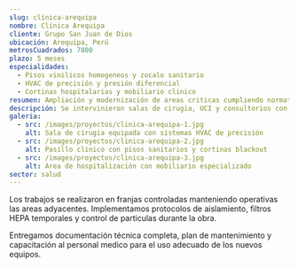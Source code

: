 ```yaml
---
slug: clínica-arequipa
nombre: Clínica Arequipa
cliente: Grupo San Juan de Dios
ubicación: Arequipa, Perú
metrosCuadrados: 7800
plazo: 5 meses
especialidades:
  - Pisos vinilicos homogeneos y zocalo sanitario
  - HVAC de precisión y presión diferencial
  - Cortinas hospitalarias y mobiliario clinico
resumen: Ampliación y modernización de areas criticas cumpliendo normativas sanitarias y de bioseguridad.
descripción: Se intervinieron salas de cirugia, UCI y consultorios con acabados sanitarios, climatización controlada y mobiliario especializado.
galeria:
  - src: /images/proyectos/clinica-arequipa-1.jpg
    alt: Sala de cirugia equipada con sistemas HVAC de precisión
  - src: /images/proyectos/clinica-arequipa-2.jpg
    alt: Pasillo clinico con pisos sanitarios y cortinas blackout
  - src: /images/proyectos/clinica-arequipa-3.jpg
    alt: Area de hospitalización con mobiliario especializado
sector: salud
---
```


Los trabajos se realizaron en franjas controladas manteniendo operativas las areas adyacentes. Implementamos protocolos de aislamiento, filtros HEPA temporales y control de particulas durante la obra.

Entregamos documentación técnica completa, plan de mantenimiento y capacitación al personal medico para el uso adecuado de los nuevos equipos.
